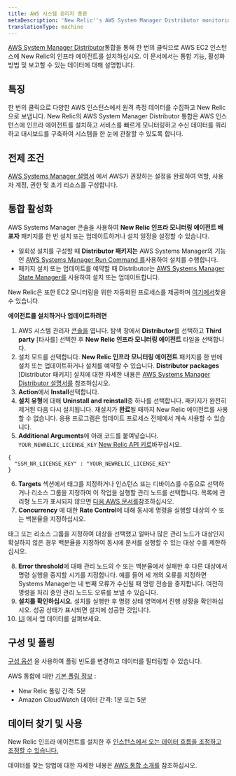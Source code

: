 ```yaml
---
title: AWS 시스템 관리자 총판
metaDescription: 'New Relic''s AWS System Manager Distributor monitoring integration: what data it reports, and how to enable it.'
translationType: machine
---
```


[AWS System Manager Distributor](https://docs.aws.amazon.com/systems-manager/latest/userguide/distributor.html)통합을 통해 한 번의 클릭으로 AWS EC2 인스턴스에 New Relic의 인프라 에이전트를 설치하십시오. 이 문서에서는 통합 기능, 활성화 방법 및 보고할 수 있는 데이터에 대해 설명합니다.

## 특징

한 번의 클릭으로 다양한 AWS 인스턴스에서 원격 측정 데이터를 수집하고 New Relic으로 보냅니다. New Relic의 AWS System Manager Distributor 통합은 AWS 인스턴스에 인프라 에이전트를 설치하고 서비스를 빠르게 모니터링하고 수신 데이터를 쿼리하고 대시보드를 구축하여 시스템을 한 눈에 관찰할 수 있도록 합니다.

## 전제 조건

[AWS Systems Manager 설명서](https://docs.aws.amazon.com/systems-manager/latest/userguide/systems-manager-setting-up.html) 에서 AWS가 권장하는 설정을 완료하여 역할, 사용자 계정, 권한 및 초기 리소스를 구성합니다.

## 통합 활성화

AWS Systems Manager 콘솔을 사용하여 **New Relic 인프라 모니터링 에이전트 배포자** 패키지를 한 번 설치 또는 업데이트하거나 설치 일정을 설정할 수 있습니다.

* 일회성 설치를 구성할 때 **Distributor 패키지는** AWS Systems Manager의 기능인 [AWS Systems Manager Run Command 를](https://docs.aws.amazon.com/systems-manager/latest/userguide/run-command.html)사용하여 설치를 수행합니다.
* 패키지 설치 또는 업데이트를 예약할 때 Distributor는 [AWS Systems Manager State Manager를](https://docs.aws.amazon.com/systems-manager/latest/userguide/systems-manager-state.html) 사용하여 설치 또는 업데이트합니다.

New Relic은 또한 EC2 모니터링을 위한 자동화된 프로세스를 제공하며 [여기에서](/whats-new/2023/08/whats-new-08-08-automatic-ec2-monitoring-through-nr-agent/)찾을 수 있습니다.

**에이전트를 설치하거나 업데이트하려면**

1. AWS 시스템 관리자 [콘솔을](https://console.aws.amazon.com/systems-manager) 엽니다. 탐색 창에서 **Distributor**를 선택하고 **Third party** \[타사를] 선택한 후 **New Relic 인프라 모니터링 에이전트** 타일을 선택합니다.
2. 설치 모드를 선택합니다. **New Relic 인프라 모니터링 에이전트** 패키지를 한 번에 설치 또는 업데이트하거나 설치를 예약할 수 있습니다. **Distributor packages** \[Distributor 패키지] 설치에 대한 자세한 내용은 [AWS Systems Manager Distributor 설명서를](https://docs.aws.amazon.com/systems-manager/latest/userguide/distributor-working-with-packages-deploy.html) 참조하십시오.
3. **Action**에서 **Install**선택합니다.
4. **설치 유형**에 대해 **Uninstall and reinstall**중 하나를 선택합니다. 패키지가 완전히 제거된 다음 다시 설치됩니다. 재설치가 **완료**될 때까지 New Relic 에이전트를 사용할 수 없습니다. 응용 프로그램은 업데이트 프로세스 전체에서 계속 사용할 수 있습니다.
5. **Additional Arguments**에 아래 코드를 붙여넣습니다. `YOUR_NEWRELIC_LICENSE_KEY` [New Relic API 키로](https://docs.newrelic.com/docs/apis/intro-apis/new-relic-api-keys)바꾸십시오.

```
{
  "SSM_NR_LICENSE_KEY" : "YOUR_NEWRELIC_LICENSE_KEY"
}

```

6. **Targets** 섹션에서 태그를 지정하거나 인스턴스 또는 디바이스를 수동으로 선택하거나 리소스 그룹을 지정하여 이 작업을 실행할 관리 노드를 선택합니다. 목록에 관리형 노드가 표시되지 않으면 [다음 AWS 문서를](https://docs.aws.amazon.com/systems-manager/latest/userguide/troubleshooting-managed-instances.html)참조하십시오.
7. **Concurrency** 에 대한 **Rate Control**에 대해 동시에 명령을 실행할 대상의 수 또는 백분율을 지정하십시오.

<Callout variant="tip">
  태그 또는 리소스 그룹을 지정하여 대상을 선택했고 얼마나 많은 관리 노드가 대상인지 확실하지 않은 경우 백분율을 지정하여 동시에 문서를 실행할 수 있는 대상 수를 제한하십시오.
</Callout>

8. **Error threshold**에 대해 관리 노드의 수 또는 백분율에서 실패한 후 다른 대상에서 명령 실행을 중지할 시기를 지정합니다. 예를 들어 세 개의 오류를 지정하면 Systems Manager는 네 번째 오류가 수신될 때 명령 전송을 중지합니다. 여전히 명령을 처리 중인 관리 노드도 오류를 보낼 수 있습니다.
9. **설치를 확인하십시오**. 설치를 실행한 후 명령 상태 영역에서 진행 상황을 확인하십시오. 성공 상태가 표시되면 설치에 성공한 것입니다.
10. [UI](one.newrelic.com) 에서 앱 데이터를 살펴보세요.

## 구성 및 폴링

[구성 옵션](/docs/integrations/new-relic-integrations/getting-started/configure-polling-frequency-data-collection-cloud-integrations) 을 사용하여 폴링 빈도를 변경하고 데이터를 필터링할 수 있습니다.

AWS 통합에 대한 [기본 폴링 정보](/docs/infrastructure/amazon-integrations/aws-integrations-list/aws-polling-intervals-infrastructure-integrations) :

* New Relic 폴링 간격: 5분
* Amazon CloudWatch 데이터 간격: 1분 또는 5분

## 데이터 찾기 및 사용

New Relic 인프라 에이전트를 설치한 후 [인스턴스에서 오는 데이터 흐름을 조정하고 조정할 수 있습니다.](/docs/infrastructure/infrastructure-monitoring/get-started/get-started-infrastructure-monitoring)

데이터를 찾는 방법에 대한 자세한 내용은 [AWS 통합 소개를](/docs/infrastructure/amazon-integrations/get-started/introduction-aws-integrations/#insights) 참조하십시오.